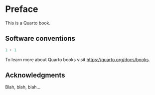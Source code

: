 # Preface {.unnumbered}

This is a Quarto book.


## Software conventions {.unnumbered}

```python
1 + 1
```

To learn more about Quarto books visit <https://quarto.org/docs/books>.


## Acknowledgments {.unnumbered}

Blah, blah, blah...


\mainmatter